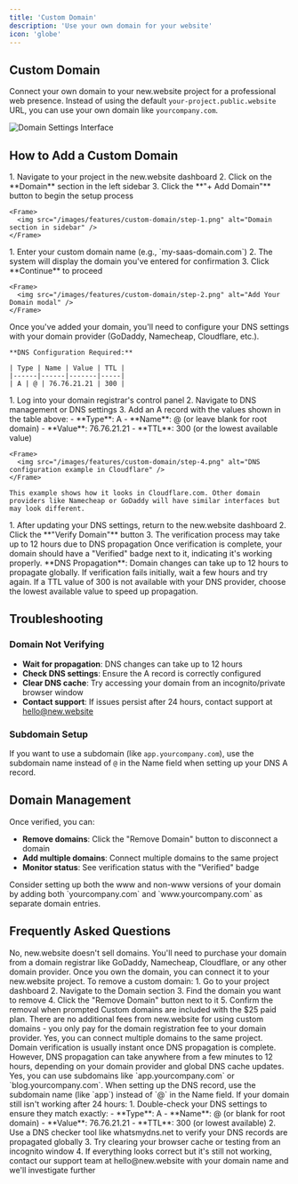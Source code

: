 ```yaml
---
title: 'Custom Domain'
description: 'Use your own domain for your website'
icon: 'globe'
---
```


## Custom Domain

Connect your own domain to your new.website project for a professional web presence. Instead of using the default `your-project.public.website` URL, you can use your own domain like `yourcompany.com`.

<Frame>
  <img src="/images/features/custom-domain/dashboard.png" alt="Domain Settings Interface" />
</Frame>

## How to Add a Custom Domain

<Steps>
  <Step title="Access Domain Settings">
    1. Navigate to your project in the new.website dashboard
    2. Click on the **Domain** section in the left sidebar
    3. Click the **"+ Add Domain"** button to begin the setup process
    
    <Frame>
      <img src="/images/features/custom-domain/step-1.png" alt="Domain section in sidebar" />
    </Frame>
  </Step>
  
  <Step title="Enter Your Domain">
    1. Enter your custom domain name (e.g., `my-saas-domain.com`)
    2. The system will display the domain you've entered for confirmation
    3. Click **Continue** to proceed
    
    <Frame>
      <img src="/images/features/custom-domain/step-2.png" alt="Add Your Domain modal" />
    </Frame>
  </Step>
  
  <Step title="Configure DNS Settings">
    Once you've added your domain, you'll need to configure your DNS settings with your domain provider (GoDaddy, Namecheap, Cloudflare, etc.).

    **DNS Configuration Required:**

    | Type | Name | Value | TTL |
    |------|------|-------|-----|
    | A | @ | 76.76.21.21 | 300 |
  </Step>
  
  <Step title="Update DNS with Your Provider">
    1. Log into your domain registrar's control panel
    2. Navigate to DNS management or DNS settings
    3. Add an A record with the values shown in the table above:
       - **Type**: A
       - **Name**: @ (or leave blank for root domain)
       - **Value**: 76.76.21.21
       - **TTL**: 300 (or the lowest available value)
    
    <Frame>
      <img src="/images/features/custom-domain/step-4.png" alt="DNS configuration example in Cloudflare" />
    </Frame>
    
    This example shows how it looks in Cloudflare.com. Other domain providers like Namecheap or GoDaddy will have similar interfaces but may look different.
  </Step>
  
  <Step title="Verify Your Domain">
    1. After updating your DNS settings, return to the new.website dashboard
    2. Click the **"Verify Domain"** button
    3. The verification process may take up to 12 hours due to DNS propagation
  </Step>
  
  <Step title="Finished">
    Once verification is complete, your domain should have a "Verified" badge next to it, indicating it's working properly.
  </Step>
</Steps>

<Note>
  **DNS Propagation**: Domain changes can take up to 12 hours to propagate globally. If verification fails initially, wait a few hours and try again.
</Note>

<Warning>
  If a TTL value of 300 is not available with your DNS provider, choose the lowest available value to speed up propagation.
</Warning>

## Troubleshooting

### Domain Not Verifying

- **Wait for propagation**: DNS changes can take up to 12 hours
- **Check DNS settings**: Ensure the A record is correctly configured
- **Clear DNS cache**: Try accessing your domain from an incognito/private browser window
- **Contact support**: If issues persist after 24 hours, contact support at hello@new.website

### Subdomain Setup

If you want to use a subdomain (like `app.yourcompany.com`), use the subdomain name instead of `@` in the Name field when setting up your DNS A record.

## Domain Management

Once verified, you can:
- **Remove domains**: Click the "Remove Domain" button to disconnect a domain
- **Add multiple domains**: Connect multiple domains to the same project
- **Monitor status**: See verification status with the "Verified" badge

<Tip>
  Consider setting up both the www and non-www versions of your domain by adding both `yourcompany.com` and `www.yourcompany.com` as separate domain entries.
</Tip>

## Frequently Asked Questions

<AccordionGroup>
  <Accordion title="Can I purchase a domain through new.website?">
    No, new.website doesn't sell domains. You'll need to purchase your domain from a domain registrar like GoDaddy, Namecheap, Cloudflare, or any other domain provider. Once you own the domain, you can connect it to your new.website project.
  </Accordion>

  <Accordion title="How do I remove a custom domain?">
    To remove a custom domain:
    1. Go to your project dashboard
    2. Navigate to the Domain section
    3. Find the domain you want to remove
    4. Click the "Remove Domain" button next to it
    5. Confirm the removal when prompted
  </Accordion>

  <Accordion title="Which plan supports custom domains?">
    Custom domains are included with the $25 paid plan. There are no additional fees from new.website for using custom domains - you only pay for the domain registration fee to your domain provider.
  </Accordion>

  <Accordion title="Can I use multiple custom domains for one project?">
    Yes, you can connect multiple domains to the same project. 
  </Accordion>

  <Accordion title="How long does domain verification take?">
    Domain verification is usually instant once DNS propagation is complete. However, DNS propagation can take anywhere from a few minutes to 12 hours, depending on your domain provider and global DNS cache updates.
  </Accordion>

  <Accordion title="Can I use a subdomain instead of a root domain?">
    Yes, you can use subdomains like `app.yourcompany.com` or `blog.yourcompany.com`. When setting up the DNS record, use the subdomain name (like `app`) instead of `@` in the Name field.
  </Accordion>

  <Accordion title="My domain isn't working even after 24 hours. What should I do?">
    If your domain still isn't working after 24 hours:
    1. Double-check your DNS settings to ensure they match exactly:
       - **Type**: A
       - **Name**: @ (or blank for root domain)
       - **Value**: 76.76.21.21
       - **TTL**: 300 (or lowest available)
    2. Use a DNS checker tool like whatsmydns.net to verify your DNS records are propagated globally
    3. Try clearing your browser cache or testing from an incognito window
    4. If everything looks correct but it's still not working, contact our support team at hello@new.website with your domain name and we'll investigate further
  </Accordion>
</AccordionGroup>